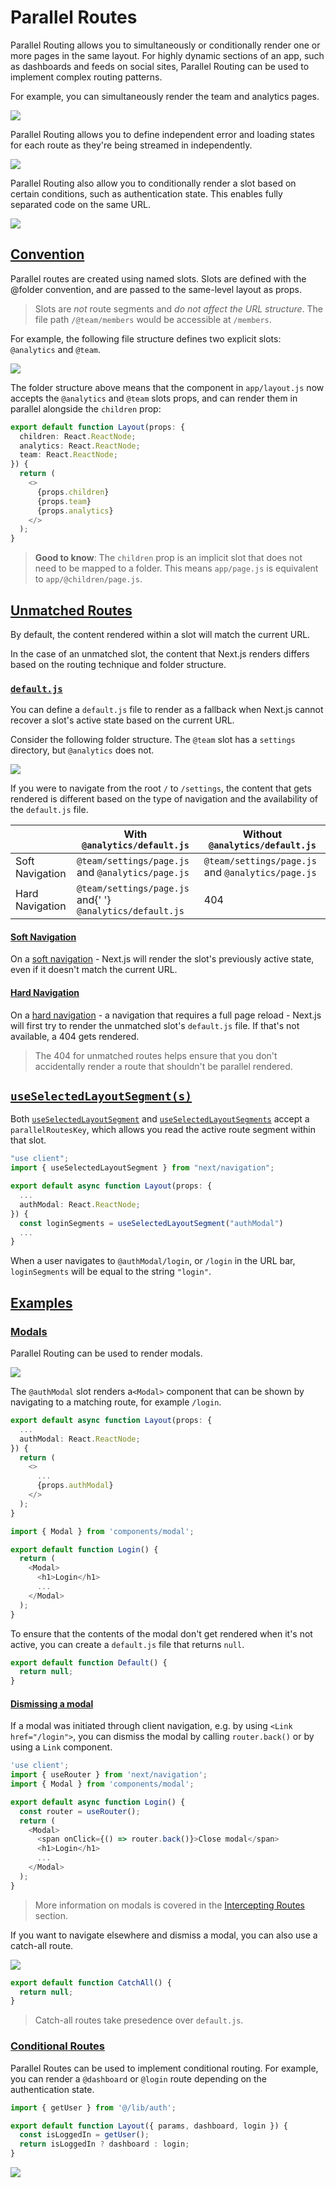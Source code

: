 # Parallel Routes

Parallel Routing allows you to simultaneously or conditionally render one or more pages in the same layout. For highly dynamic sections of an app, such as dashboards and feeds on social sites, Parallel Routing can be used to implement complex routing patterns.

For example, you can simultaneously render the team and analytics pages.

![](/assets/parallel-routes.avif)

Parallel Routing allows you to define independent error and loading states for each route as they're being streamed in independently.

![](/assets/parallel-routes-cinematic-universe.avif)

Parallel Routing also allow you to conditionally render a slot based on certain conditions, such as authentication state. This enables fully separated code on the same URL.

![](/assets/conditional-routes-ui.avif)

## [Convention](#convention)

Parallel routes are created using named slots. Slots are defined with the @folder convention, and are passed to the same-level layout as props.

> Slots are _not_ route segments and _do not affect the URL structure_. The file path `/@team/members` would be accessible at `/members`.

For example, the following file structure defines two explicit slots: `@analytics` and `@team`.

![](/assets/parallel-routes-file-system.avif)

The folder structure above means that the component in `app/layout.js` now accepts the `@analytics` and `@team` slots props, and can render them in parallel alongside the `children` prop:

```ts
export default function Layout(props: {
  children: React.ReactNode;
  analytics: React.ReactNode;
  team: React.ReactNode;
}) {
  return (
    <>
      {props.children}
      {props.team}
      {props.analytics}
    </>
  );
}
```

> **Good to know**: The `children` prop is an implicit slot that does not need to be mapped to a folder. This means `app/page.js` is equivalent to `app/@children/page.js`.

## [Unmatched Routes](#unmatched-routes)

By default, the content rendered within a slot will match the current URL.

In the case of an unmatched slot, the content that Next.js renders differs based on the routing technique and folder structure.

### [`default.js`](#defaultjs)

You can define a `default.js` file to render as a fallback when Next.js cannot recover a slot's active state based on the current URL.

Consider the following folder structure. The `@team` slot has a `settings` directory, but `@analytics` does not.

![](/assets/parallel-routes-unmatched-routes.avif)

If you were to navigate from the root `/` to `/settings`, the content that gets rendered is different based on the type of navigation and the availability of the `default.js` file.

<table>
  <thead>
    <tr>
      <th></th>
      <th>
        With <code>@analytics/default.js</code>
      </th>
      <th>
        Without <code>@analytics/default.js</code>
      </th>
    </tr>
  </thead>
  <tbody>
    <tr>
      <td>Soft Navigation</td>
      <td>
        <code>@team/settings/page.js</code> and <code>@analytics/page.js</code>
      </td>
      <td>
        <code>@team/settings/page.js</code> and <code>@analytics/page.js</code>
      </td>
    </tr>
    <tr>
      <td>Hard Navigation</td>
      <td>
        <code>@team/settings/page.js</code> and{' '}
        <code>@analytics/default.js</code>
      </td>
      <td>404</td>
    </tr>
  </tbody>
</table>

#### [Soft Navigation](#soft-navigation)

On a [soft navigation](https://nextjs.orghttps://nextjs.org/docs/app/routing/linking-and-navigating#soft-navigation) - Next.js will render the slot's previously active state, even if it doesn't match the current URL.

#### [Hard Navigation](#hard-navigation)

On a [hard navigation](https://nextjs.orghttps://nextjs.org/docs/app/routing/linking-and-navigating#hard-navigation) - a navigation that requires a full page reload - Next.js will first try to render the unmatched slot's `default.js` file. If that's not available, a 404 gets rendered.

> The 404 for unmatched routes helps ensure that you don't accidentally render a route that shouldn't be parallel rendered.

## [`useSelectedLayoutSegment(s)`](#useselectedlayoutsegments)

Both [`useSelectedLayoutSegment`](https://nextjs.orghttps://nextjs.org/docs/app/api-reference/functions/use-selected-layout-segment) and [`useSelectedLayoutSegments`](https://nextjs.orghttps://nextjs.org/docs/app/api-reference/functions/use-selected-layout-segments) accept a `parallelRoutesKey`, which allows you read the active route segment within that slot.

```ts
"use client";
import { useSelectedLayoutSegment } from "next/navigation";

export default async function Layout(props: {
  ...
  authModal: React.ReactNode;
}) {
  const loginSegments = useSelectedLayoutSegment("authModal")
  ...
}
```

When a user navigates to `@authModal/login`, or `/login` in the URL bar, `loginSegments` will be equal to the string `"login"`.

## [Examples](#examples)

### [Modals](#modals)

Parallel Routing can be used to render modals.

![](/assets/parallel-routes-auth-modal.avif)

The `@authModal` slot renders a`<Modal>` component that can be shown by navigating to a matching route, for example `/login`.

```ts
export default async function Layout(props: {
  ...
  authModal: React.ReactNode;
}) {
  return (
    <>
      ...
      {props.authModal}
    </>
  );
}
```

```ts
import { Modal } from 'components/modal';

export default function Login() {
  return (
    <Modal>
      <h1>Login</h1>
      ...
    </Modal>
  );
}
```

To ensure that the contents of the modal don't get rendered when it's not active, you can create a `default.js` file that returns `null`.

```ts
export default function Default() {
  return null;
}
```

#### [Dismissing a modal](#dismissing-a-modal)

If a modal was initiated through client navigation, e.g. by using `<Link href="/login">`, you can dismiss the modal by calling `router.back()` or by using a `Link` component.

```ts
'use client';
import { useRouter } from 'next/navigation';
import { Modal } from 'components/modal';

export default async function Login() {
  const router = useRouter();
  return (
    <Modal>
      <span onClick={() => router.back()}>Close modal</span>
      <h1>Login</h1>
      ...
    </Modal>
  );
}
```

> More information on modals is covered in the [Intercepting Routes](https://nextjs.orghttps://nextjs.org/docs/app/routing/intercepting-routes) section.

If you want to navigate elsewhere and dismiss a modal, you can also use a catch-all route.

![](/assets/parallel-routes-catchall.avif)

```ts
export default function CatchAll() {
  return null;
}
```

> Catch-all routes take presedence over `default.js`.

### [Conditional Routes](#conditional-routes)

Parallel Routes can be used to implement conditional routing. For example, you can render a `@dashboard` or `@login` route depending on the authentication state.

```ts
import { getUser } from '@/lib/auth';

export default function Layout({ params, dashboard, login }) {
  const isLoggedIn = getUser();
  return isLoggedIn ? dashboard : login;
}
```

![](/assets/conditional-routes-ui.avif)
